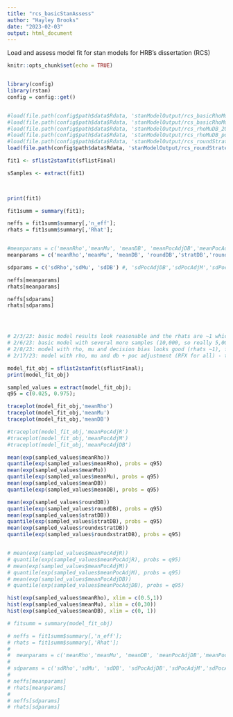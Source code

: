 ```yaml
---
title: "rcs_basicStanAssess"
author: "Hayley Brooks"
date: "2023-02-03"
output: html_document
---
```


Load and assess model fit for stan models for HRB's dissertation (RCS)

```r
knitr::opts_chunk$set(echo = TRUE)


library(config)
library(rstan)
config = config::get()


#load(file.path(config$path$data$Rdata, 'stanModelOutput/rcs_basicRhoMu_20230125.Rdata'));
#load(file.path(config$path$data$Rdata, 'stanModelOutput/rcs_basicRhoMu_20230203.Rdata'));
#load(file.path(config$path$data$Rdata, 'stanModelOutput/rcs_rhoMuDB_20230208.Rdata'))
#load(file.path(config$path$data$Rdata, 'stanModelOutput/rcs_rhoMuDB_pocadj_20230217.Rdata'))
#load(file.path(config$path$data$Rdata, 'stanModelOutput/rcs_roundStrategy_rhoMuDB_changeDB_20230219.Rdata'))
load(file.path(config$path$data$Rdata, 'stanModelOutput/rcs_roundStrategy_rhoMuDB_changeDB_20230220.Rdata'))
```


```r

fit1 <- sflist2stanfit(sflistFinal)

sSamples <- extract(fit1)


 
print(fit1)

fit1summ = summary(fit1);

neffs = fit1summ$summary[,'n_eff'];
rhats = fit1summ$summary[,'Rhat'];


#meanparams = c('meanRho','meanMu', 'meanDB', 'meanPocAdjDB','meanPocAdjM','meanPocAdjR')
meanparams = c('meanRho','meanMu', 'meanDB', 'roundDB','stratDB','roundxstratDB')

sdparams = c('sdRho','sdMu', 'sdDB') #, 'sdPocAdjDB','sdPocAdjM','sdPocAdjR')

neffs[meanparams]
rhats[meanparams]

neffs[sdparams]
rhats[sdparams]




# 2/3/23: basic model results look reasonable and the rhats are ~1 which is good, will run this model again with many more samples. 
# 2/6/23: basic model with several more samples (10,000, so really 5,000) similarly looks good! Will complicate wtih decision bias
# 2/8/23: model with rho, mu and decision bias looks good (rhats ~1), fewer effective samples for decision bias but the parameter estimates look reasonable
# 2/17/23: model with rho, mu and db + poc adjustment (RFX for all) - takes about 17 hours with 4 chains and 10k samples. The traceplots look fuzzy. Rhats are all around 1 with the higest being 1.07 for rho adjust and 1.03 for mean rho but number of effective samples is very small (45 for mean rho and 16 for mean poc adj r).

```

```r

model_fit_obj = sflist2stanfit(sflistFinal);
print(model_fit_obj)

sampled_values = extract(model_fit_obj);
q95 = c(0.025, 0.975);

traceplot(model_fit_obj,'meanRho')
traceplot(model_fit_obj,'meanMu')
traceplot(model_fit_obj,'meanDB')

#traceplot(model_fit_obj,'meanPocAdjR')
#traceplot(model_fit_obj,'meanPocAdjM')
#traceplot(model_fit_obj,'meanPocAdjDB')

mean(exp(sampled_values$meanRho))
quantile(exp(sampled_values$meanRho), probs = q95)
mean(exp(sampled_values$meanMu))
quantile(exp(sampled_values$meanMu), probs = q95)
mean(exp(sampled_values$meanDB))
quantile(exp(sampled_values$meanDB), probs = q95)

mean(exp(sampled_values$roundDB))
quantile(exp(sampled_values$roundDB), probs = q95)
mean(exp(sampled_values$stratDB))
quantile(exp(sampled_values$stratDB), probs = q95)
mean(exp(sampled_values$roundxstratDB))
quantile(exp(sampled_values$roundxstratDB), probs = q95)


# mean(exp(sampled_values$meanPocAdjR))
# quantile(exp(sampled_values$meanPocAdjR), probs = q95)
# mean(exp(sampled_values$meanPocAdjM))
# quantile(exp(sampled_values$meanPocAdjM), probs = q95)
# mean(exp(sampled_values$meanPocAdjDB))
# quantile(exp(sampled_values$meanPocAdjDB), probs = q95)

hist(exp(sampled_values$meanRho), xlim = c(0.5,1))
hist(exp(sampled_values$meanMu), xlim = c(0,30))
hist(exp(sampled_values$meanDB), xlim = c(0, 1))

# fitsumm = summary(model_fit_obj)

# neffs = fit1summ$summary[,'n_eff'];
# rhats = fit1summ$summary[,'Rhat'];
# 
#  meanparams = c('meanRho','meanMu', 'meanDB', 'meanPocAdjDB','meanPocAdjM','meanPocAdjR')
# 
# sdparams = c('sdRho','sdMu', 'sdDB', 'sdPocAdjDB','sdPocAdjM','sdPocAdjR')
# 
# neffs[meanparams]
# rhats[meanparams]
# 
# neffs[sdparams]
# rhats[sdparams]


```

